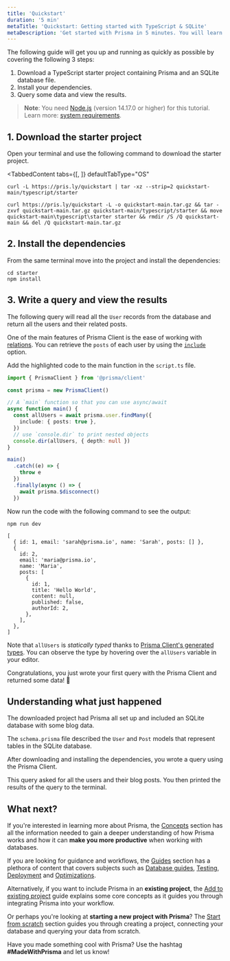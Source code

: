 ```yaml
---
title: 'Quickstart'
duration: '5 min'
metaTitle: 'Quickstart: Getting started with TypeScript & SQLite'
metaDescription: 'Get started with Prisma in 5 minutes. You will learn how to send queries to a SQLite database in a plain TypeScript script using Prisma Client.'
---
```


<TopBlock>

The following guide will get you up and running as quickly as possible by covering the following 3 steps:

1. Download a TypeScript starter project containing Prisma and an SQLite database file.
2. Install your dependencies.
3. Query some data and view the results.

> **Note**: You need [Node.js](https://nodejs.org/en/) (version 14.17.0 or higher) for this tutorial. Learn more: [system requirements](/reference/system-requirements).

</TopBlock>

## 1. Download the starter project

Open your terminal and use the following command to download the starter project.

<TabbedContent
  tabs={[<FileWithIcon defaultKey="unix" text="Unix (macOS, Linux)" icon="display"/>, <FileWithIcon defaultKey="windows" text="Windows" icon="display"/>]}
  defaultTabType="OS"
>

<tab>

```terminal copy
curl -L https://pris.ly/quickstart | tar -xz --strip=2 quickstart-main/typescript/starter
```

</tab>

<tab>

```terminal copy
curl https://pris.ly/quickstart -L -o quickstart-main.tar.gz && tar -zxvf quickstart-main.tar.gz quickstart-main/typescript/starter && move quickstart-main\typescript\starter starter && rmdir /S /Q quickstart-main && del /Q quickstart-main.tar.gz
```

</tab>

</TabbedContent>

## 2. Install the dependencies

From the same terminal move into the project and install the dependencies:

```terminal copy
cd starter
npm install
```

## 3. Write a query and view the results

The following query will read all the `User` records from the database and return all the users and their related posts.

One of the main features of Prisma Client is the ease of working with [relations](/concepts/components/prisma-schema/relations). You can retrieve the `posts` of each user by using the [`include`](/concepts/components/prisma-client/select-fields#include-relations-and-select-relation-fields) option.

Add the highlighted code to the main function in the `script.ts` file.

```ts file=script.ts highlight=7,8,9,10,11;add
import { PrismaClient } from '@prisma/client'

const prisma = new PrismaClient()

// A `main` function so that you can use async/await
async function main() {
  const allUsers = await prisma.user.findMany({
    include: { posts: true },
  })
  // use `console.dir` to print nested objects
  console.dir(allUsers, { depth: null })
}

main()
  .catch((e) => {
    throw e
  })
  .finally(async () => {
    await prisma.$disconnect()
  })
```

Now run the code with the following command to see the output:

<CodeWithResult expanded={false}>

<cmd>

```terminal copy
npm run dev
```

</cmd>

<cmdResult>

```json5 no-lines no-copy
[
  { id: 1, email: 'sarah@prisma.io', name: 'Sarah', posts: [] },
  {
    id: 2,
    email: 'maria@prisma.io',
    name: 'Maria',
    posts: [
      {
        id: 1,
        title: 'Hello World',
        content: null,
        published: false,
        authorId: 2,
      },
    ],
  },
]
```

</cmdResult>

</CodeWithResult>

<Admonition type="info">

Note that `allUsers` is _statically typed_ thanks to [Prisma Client's generated types](/concepts/components/prisma-client/advanced-type-safety/operating-against-partial-structures-of-model-types). You can observe the type by hovering over the `allUsers` variable in your editor.

</Admonition>

Congratulations, you just wrote your first query with the Prisma Client and returned some data! 🎉

## Understanding what just happened

The downloaded project had Prisma all set up and included an SQLite database with some blog data.

The `schema.prisma` file described the `User` and `Post` models that represent tables in the SQLite database.

After downloading and installing the dependencies, you wrote a query using the Prisma Client.

This query asked for all the users and their blog posts. You then printed the results of the query to the terminal.

## What next?

If you're interested in learning more about Prisma, the [Concepts](/concepts) section has all the information needed to gain a deeper understanding of how Prisma works and how it can
**make you more productive** when working with databases.

If you are looking for guidance and workflows, the [Guides](/guides) section has a plethora of content that covers subjects such as [Database guides](/guides/database), [Testing](/guides/testing), [Deployment](/guides/deployment) and [Optimizations](/guides/performance-and-optimization).

Alternatively, if you want to include Prisma in an **existing project**, the [Add to existing project](/getting-started/setup-prisma/add-to-existing-project/relational-databases-typescript-postgres) guide explains some core concepts as it guides you through integrating Prisma into your workflow.

Or perhaps you're looking at **starting a new project with Prisma**? The [Start from scratch](/getting-started/setup-prisma/start-from-scratch/relational-databases-typescript-postgres) section guides you through creating a project, connecting your database and querying your data from scratch.

<Admonition type="info">

Have you made something cool with Prisma? Use the hashtag **#MadeWithPrisma** and let us know!

</Admonition>
